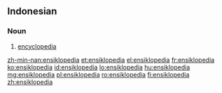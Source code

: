 ==Indonesian==

===Noun===
{{id-noun}}

# [[encyclopedia]]

[[zh-min-nan:ensiklopedia]]
[[et:ensiklopedia]]
[[el:ensiklopedia]]
[[fr:ensiklopedia]]
[[ko:ensiklopedia]]
[[id:ensiklopedia]]
[[lo:ensiklopedia]]
[[hu:ensiklopedia]]
[[mg:ensiklopedia]]
[[pl:ensiklopedia]]
[[ro:ensiklopedia]]
[[fi:ensiklopedia]]
[[zh:ensiklopedia]]